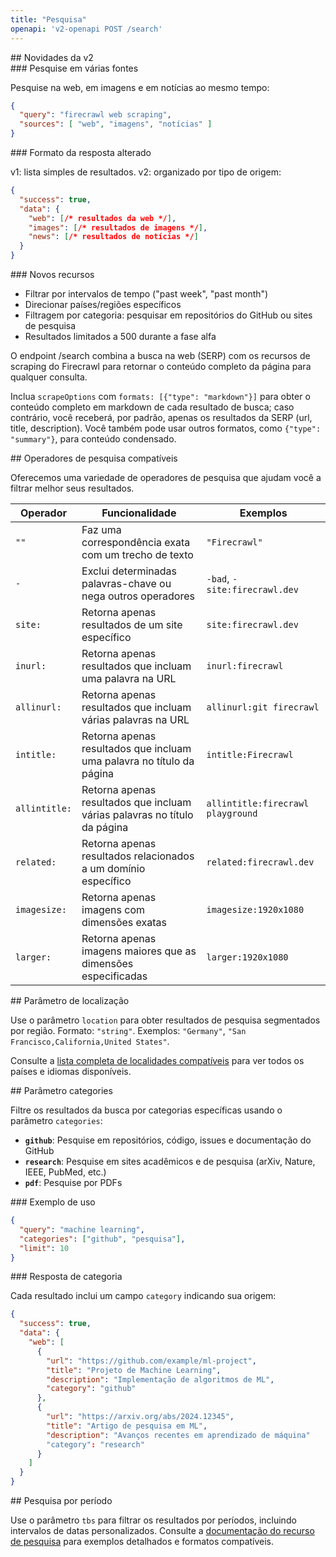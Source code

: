 ```yaml
---
title: "Pesquisa"
openapi: 'v2-openapi POST /search'
---
```


<div id="whats-new-in-v2">
  ## Novidades da v2
</div>

<div id="search-multiple-sources">
  ### Pesquise em várias fontes
</div>

Pesquise na web, em imagens e em notícias ao mesmo tempo:

```json
{
  "query": "firecrawl web scraping",
  "sources": [ "web", "imagens", "notícias" ]
}
```


<div id="response-format-changed">
  ### Formato da resposta alterado
</div>

v1: lista simples de resultados. v2: organizado por tipo de origem:

```json
{
  "success": true,
  "data": {
    "web": [/* resultados da web */],
    "images": [/* resultados de imagens */],
    "news": [/* resultados de notícias */]
  }
}
```


<div id="new-features">
  ### Novos recursos
</div>

- Filtrar por intervalos de tempo ("past week", "past month")
- Direcionar países/regiões específicos
- Filtragem por categoria: pesquisar em repositórios do GitHub ou sites de pesquisa
- Resultados limitados a 500 durante a fase alfa

O endpoint /search combina a busca na web (SERP) com os recursos de scraping do Firecrawl para retornar o conteúdo completo da página para qualquer consulta.

Inclua `scrapeOptions` com `formats: [{"type": "markdown"}]` para obter o conteúdo completo em markdown de cada resultado de busca; caso contrário, você receberá, por padrão, apenas os resultados da SERP (url, title, description). Você também pode usar outros formatos, como `{"type": "summary"}`, para conteúdo condensado.

<div id="supported-query-operators">
  ## Operadores de pesquisa compatíveis
</div>

Oferecemos uma variedade de operadores de pesquisa que ajudam você a filtrar melhor seus resultados.

| Operador | Funcionalidade | Exemplos |
---|-|-|
| `""` | Faz uma correspondência exata com um trecho de texto | `"Firecrawl"`
| `-` | Exclui determinadas palavras-chave ou nega outros operadores | `-bad`, `-site:firecrawl.dev`
| `site:` | Retorna apenas resultados de um site específico | `site:firecrawl.dev`
| `inurl:` | Retorna apenas resultados que incluam uma palavra na URL | `inurl:firecrawl`
| `allinurl:` | Retorna apenas resultados que incluam várias palavras na URL | `allinurl:git firecrawl`
| `intitle:` | Retorna apenas resultados que incluam uma palavra no título da página | `intitle:Firecrawl`
| `allintitle:` | Retorna apenas resultados que incluam várias palavras no título da página | `allintitle:firecrawl playground`
| `related:` | Retorna apenas resultados relacionados a um domínio específico | `related:firecrawl.dev`
| `imagesize:` | Retorna apenas imagens com dimensões exatas | `imagesize:1920x1080`
| `larger:` | Retorna apenas imagens maiores que as dimensões especificadas | `larger:1920x1080`

<div id="location-parameter">
  ## Parâmetro de localização
</div>

Use o parâmetro `location` para obter resultados de pesquisa segmentados por região. Formato: `"string"`. Exemplos: `"Germany"`, `"San Francisco,California,United States"`.

Consulte a [lista completa de localidades compatíveis](https://firecrawl.dev/search_locations.json) para ver todos os países e idiomas disponíveis.

<div id="categories-parameter">
  ## Parâmetro categories
</div>

Filtre os resultados da busca por categorias específicas usando o parâmetro `categories`:

- **`github`**: Pesquise em repositórios, código, issues e documentação do GitHub
- **`research`**: Pesquise em sites acadêmicos e de pesquisa (arXiv, Nature, IEEE, PubMed, etc.)
- **`pdf`**: Pesquise por PDFs

<div id="example-usage">
  ### Exemplo de uso
</div>

```json
{
  "query": "machine learning",
  "categories": ["github", "pesquisa"],
  "limit": 10
}
```


<div id="category-response">
  ### Resposta de categoria
</div>

Cada resultado inclui um campo `category` indicando sua origem:

```json
{
  "success": true,
  "data": {
    "web": [
      {
        "url": "https://github.com/example/ml-project",
        "title": "Projeto de Machine Learning",
        "description": "Implementação de algoritmos de ML",
        "category": "github"
      },
      {
        "url": "https://arxiv.org/abs/2024.12345",
        "title": "Artigo de pesquisa em ML",
        "description": "Avanços recentes em aprendizado de máquina"
        "category": "research"
      }
    ]
  }
}
```


<div id="time-based-search">
  ## Pesquisa por período
</div>

Use o parâmetro `tbs` para filtrar os resultados por períodos, incluindo intervalos de datas personalizados. Consulte a [documentação do recurso de pesquisa](https://docs.firecrawl.dev/features/search#time-based-search) para exemplos detalhados e formatos compatíveis.